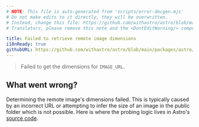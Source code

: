 ```yaml
---
# NOTE: This file is auto-generated from 'scripts/error-docgen.mjs'
# Do not make edits to it directly, they will be overwritten.
# Instead, change this file: https://github.com/withastro/astro/blob/main/packages/astro/src/core/errors/errors-data.ts
# Translators, please remove this note and the <DontEditWarning/> component.

title: Failed to retrieve remote image dimensions
i18nReady: true
githubURL: https://github.com/withastro/astro/blob/main/packages/astro/src/core/errors/errors-data.ts
---
```


<DontEditWarning />


> Failed to get the dimensions for `IMAGE_URL`.

## What went wrong?
Determining the remote image's dimensions failed. This is typically caused by an incorrect URL or attempting to infer the size of an image in the public folder which is not possible. Here is where the probing logic lives in Astro's [source code](https://github.com/withastro/astro/blob/main/packages/astro/src/assets/utils/image-size/).



